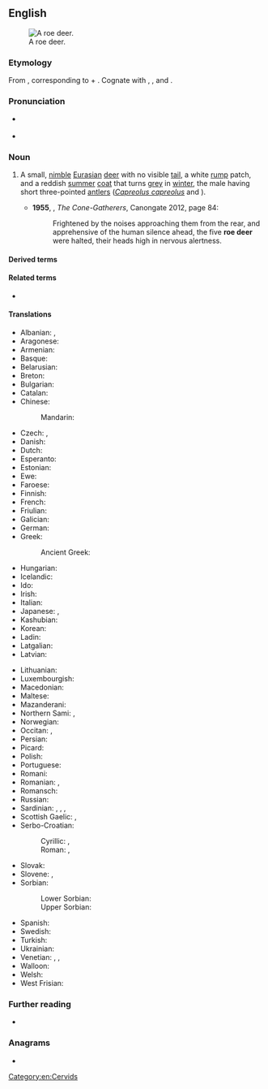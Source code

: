 {{also|roedeer|roe-deer}}
==English==
[[Image:Capreolus capreolus (Marek Szczepanek).jpg|thumb|A roe deer.]]

===Etymology===
From {{inh|en|ang|rāhdēor|t=roe deer}}, corresponding to {{m|en|roe}} + {{m|en|deer}}. Cognate with {{cog|is|rádýr}}, {{cog|sv|rådjur}}, {{cog|no|-}} and {{cog|da|rådyr}}.

===Pronunciation===
* {{a|UK}} {{IPA|en|/ˈɹəʊˌdɪə/}}
* {{audio|en|en-uk-roe deer.ogg|Audio (UK)}}

===Noun===
{{en-noun|roe deer}}

# A small, [[nimble]] [[Eurasian]] [[deer]] with no visible [[tail]], a white [[rump]] patch, and a reddish [[summer]] [[coat]] that turns [[grey]] in [[winter]], the male having short three-pointed [[antlers]] (''[[Capreolus capreolus]]'' and {{taxlink|Capreolus pygargus|species|ver=180810}}).
#: {{syn|en|chevreuil|roe}}
#* '''1955''', {{w|Robin Jenkins}}, ''The Cone-Gatherers'', Canongate 2012, page 84:
#*: Frightened by the noises approaching them from the rear, and apprehensive of the human silence ahead, the five '''roe deer''' were halted, their heads high in nervous alertness.

====Derived terms====
{{der3|en
|[[western roe deer]] (''[[Capreolus capreolus]]'')
|{{vern|eastern roe deer}} ({{taxlink|Capreolus pygargus|species|ver=180810}})
|{{vern|Siberian roe deer}} ({{taxlink|Capreolus pygargus|species|ver=180810}})
}}

====Related terms====
* {{l|en|roebuck}}

====Translations====
{{trans-top|small deer species, ''Capreolus capreolus''}}
* Albanian: {{t+|sq|kaproll|m}}, {{t+|sq|kaprolle|f}}
* Aragonese: {{t|an|corzo|m}}
* Armenian: {{t+|hy|այծյամ}}
* Basque: {{t+|eu|orkatz}}
* Belarusian: {{t|be|казу́ля|f}}
* Breton: {{t+|br|yourc’h|m}}
* Bulgarian: {{t+|bg|съ̀рна}}
* Catalan: {{t|ca|cabirol|m}}
* Chinese:
*: Mandarin: {{t+|cmn|西方狍|tr=xīfāngpáo}}
* Czech: {{t+|cs|srna|f}}, {{t+|cs|srnec|m}}
* Danish: {{t|da|rådyr}}
* Dutch: {{t+|nl|ree|m}}
* Esperanto: {{t|eo|kapreolo}}
* Estonian: {{t+|et|metskits}}
* Ewe: {{t|ee|afia|n}}
* Faroese: {{t|fo|rádýr}}
* Finnish: {{t+|fi|metsäkauris}}
* French: {{t+|fr|chevreuil|m}}
* Friulian: {{t|fur|cjavrûl|m}}
* Galician: {{t+|gl|corzo|m}}
* German: {{t+|de|Reh|n}}
* Greek: {{t+|el|ζαρκάδι|n}}
*: Ancient Greek: {{t|grc|πρόξ|f}}
* Hungarian: {{t+|hu|őz}}
* Icelandic: {{t|is|rádýr}}
* Ido: {{t+|io|kapreolo}}
* Irish: {{t|ga|fia odhar|m}}
* Italian: {{t+|it|capriolo|m}}
* Japanese: {{t+|ja|麕|tr=[[ノロ]], noro}}, {{t|ja|麕鹿|tr=[[ノロジカ]], norojika}}
* Kashubian: {{t|csb|Eùropejskô sarna}}
* Korean: {{t+|ko|노루}}
* Ladin: {{t|lld|capriol|m}}
* Latgalian: {{t|ltg|meža koza|f}}
* Latvian: {{t|lv|stirna}}
{{trans-mid}}
* Lithuanian: {{t|lt|stirna|f}}
* Luxembourgish: {{t|lb|Réi|n}}
* Macedonian: {{t|mk|срна}}
* Maltese: {{t|mt|ċerfa}}
* Mazanderani: {{t|mzn|شوکا}}
* Northern Sami: {{t-check|se|ruoigu}}, {{t-check|se|vuovderuoigu}}
* Norwegian: {{t+|no|rådyr|n}}
* Occitan: {{t+|oc|cabiròl|m}}, {{t+|oc|cabròl|m}}
* Persian: {{t+|fa|شوکا|tr=šukâ}}
* Picard: {{t|pcd|chevreu}}
* Polish: {{t+|pl|sarna}}
* Portuguese: {{t+|pt|corço|m}}
* Romani: {{t|rom|kaperiwara|f}}
* Romanian: {{t+|ro|căprior|m}}, {{t+|ro|căprioară|f}}
* Romansch: {{t|rom|chavriel|m}}
* Russian: {{t+|ru|косу́ля|f}}
* Sardinian: {{t|sc|crabiolu}}, {{t|sc|bettu}}, {{t|sc|betta}}, {{t|sc|crabolu}}
* Scottish Gaelic: {{t|gd|earb|f}}, {{t|gd|seang|m}}
* Serbo-Croatian:
*: Cyrillic: {{t|sh|ср́на|f}}, {{t|sh|ср̀нда̄ћ|m}}
*: Roman: {{t+|sh|sŕna|f}}, {{t+|sh|sr̀ndāć|m}}
* Slovak: {{t|sk|srna|f}}
* Slovene: {{t|sl|srna|f}}, {{t|sl|srnjak|m}}
* Sorbian:
*: Lower Sorbian: {{t|dsb|sarna|f}}
*: Upper Sorbian: {{t|hsb|sarna|f}}
* Spanish: {{t|es|corzo|m}}
* Swedish: {{t+|sv|rådjur}}
* Turkish: {{t+|tr|karaca}}
* Ukrainian: {{t|uk|козу́ля|f}}
* Venetian: {{t|vec|caoriól}}, {{t|vec|cavriól}}, {{t|vec|cavriòło}}
* Walloon: {{t+|wa|tchivroû}}
* Welsh: {{t+|cy|iwrch|m}}
* West Frisian: {{t+|fy|ree}}
{{trans-bottom}}

===Further reading===
* {{pedia}}

===Anagrams===
* {{anagrams|en|a=deeeorr|reerode}}

[[Category:en:Cervids]]